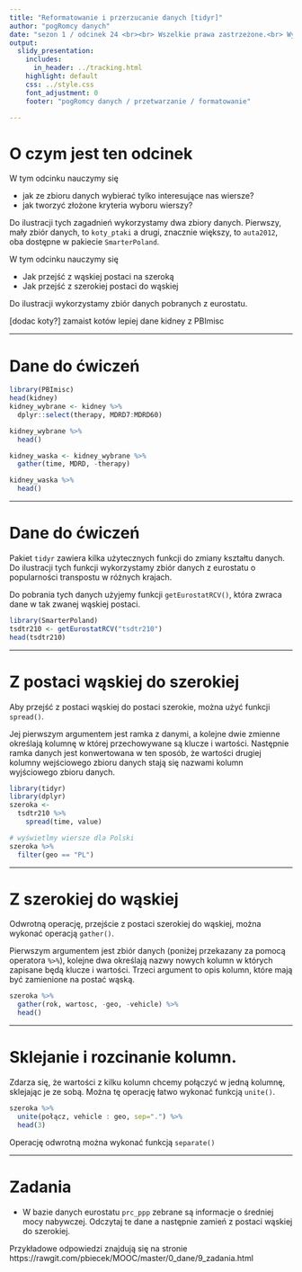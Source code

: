 ```yaml
---
title: "Reformatowanie i przerzucanie danych [tidyr]"
author: "pogRomcy danych"
date: "sezon 1 / odcinek 24 <br><br> Wszelkie prawa zastrzeżone.<br> Wykorzystanie możliwe wyłącznie za zgodą autora.  <br><br><br><br>Naciśnij `A` by zamienić slajdy na ciągły tekst. <br> Naciśnij `T` by wyświetlić spis treści."
output:
  slidy_presentation:
    includes:
      in_header: ../tracking.html
    highlight: default
    css: ../style.css
    font_adjustment: 0
    footer: "pogRomcy danych / przetwarzanie / formatowanie"

---
```


# O czym jest ten odcinek


W tym odcinku nauczymy się

- jak ze zbioru danych wybierać tylko interesujące nas wiersze?
- jak tworzyć złożone kryteria wyboru wierszy?

Do ilustracji tych zagadnień wykorzystamy dwa zbiory danych. Pierwszy, mały zbiór danych, to `koty_ptaki` a drugi, 
znacznie większy, to `auta2012`, oba dostępne w pakiecie `SmarterPoland`.



W tym odcinku nauczymy się

- Jak przejść z wąskiej postaci na szeroką
- Jak przejść z szerokiej postaci do wąskiej

Do ilustracji wykorzystamy zbiór danych pobranych z eurostatu.

[dodac koty?]
zamaist kotów lepiej dane kidney z PBImisc

---

# Dane do ćwiczeń

```r
library(PBImisc)
head(kidney)
kidney_wybrane <- kidney %>% 
  dplyr::select(therapy, MDRD7:MDRD60)

kidney_wybrane %>%
  head()

kidney_waska <- kidney_wybrane %>% 
  gather(time, MDRD, -therapy)

kidney_waska %>% 
  head()

```

---

# Dane do ćwiczeń

Pakiet `tidyr` zawiera kilka użytecznych funkcji do zmiany kształtu danych. 
Do ilustracji tych funkcji wykorzystamy zbiór danych z eurostatu o popularności transpostu w różnych krajach.

Do pobrania tych danych użyjemy funkcji `getEurostatRCV()`, która zwraca dane w tak zwanej wąskiej postaci.

```r
library(SmarterPoland)
tsdtr210 <- getEurostatRCV("tsdtr210")
head(tsdtr210)
```

---

# Z postaci wąskiej do szerokiej

Aby przejść z postaci wąskiej do postaci szerokie, można użyć funkcji `spread()`.

Jej pierwszym argumentem jest ramka z danymi, a kolejne dwie zmienne określają kolumnę w której przechowywane są klucze i wartości. Następnie ramka danych jest konwertowana w ten sposób, że wartości drugiej kolumny wejściowego zbioru danych stają się nazwami kolumn wyjściowego zbioru danych.

```r
library(tidyr)
library(dplyr)
szeroka <- 
  tsdtr210 %>%
    spread(time, value)

# wyświetlmy wiersze dla Polski
szeroka %>%
  filter(geo == "PL")
```

---

# Z szerokiej do wąskiej

Odwrotną operację, przejście z postaci szerokiej do wąskiej, można wykonać operacją `gather()`.

Pierwszym argumentem jest zbiór danych (poniżej przekazany za pomocą operatora `%>%`), kolejne dwa określają nazwy nowych kolumn w których zapisane będą klucze i wartości. Trzeci argument to opis kolumn, które mają być zamienione na postać wąską.


```r
szeroka %>% 
  gather(rok, wartosc, -geo, -vehicle) %>%
  head()
```

---

# Sklejanie i rozcinanie kolumn.

Zdarza się, że wartości z kilku kolumn chcemy połączyć w jedną kolumnę, sklejając je ze sobą.
Można tę operację łatwo wykonać funkcją `unite()`.

```r
szeroka %>%
  unite(połącz, vehicle : geo, sep=".") %>%
  head(3)
```

Operację odwrotną można wykonać funkcją `separate()`

---

# Zadania
* W bazie danych eurostatu `prc_ppp` zebrane są informacje o średniej mocy nabywczej.
Odczytaj te dane a następnie zamień z postaci wąskiej do szerokiej.

Przykładowe odpowiedzi znajdują się na stronie https://rawgit.com/pbiecek/MOOC/master/0_dane/9_zadania.html



